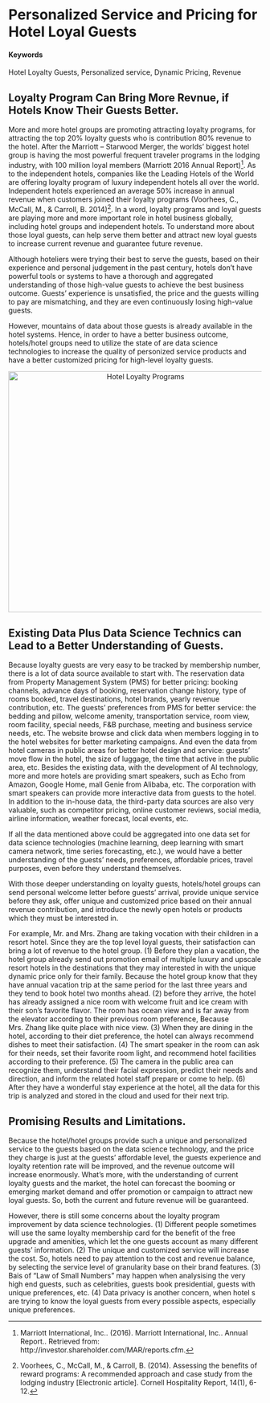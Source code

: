 

# Personalized Service and Pricing for Hotel Loyal Guests {#PSP-HotelLoyalty}

#### Keywords

Hotel Loyalty Guests, Personalized service, Dynamic Pricing, Revenue

## Loyalty Program Can Bring More Revnue, if Hotels Know Their Guests Better.

More and more hotel groups are promoting attracting loyalty programs, for attracting the top 20% loyalty guests who is contribution 80% revenue to the hotel. After the Marriott – Starwood Merger, the worlds’ biggest hotel group is having the most powerful frequent traveler programs in the lodging industry, with 100 million loyal members (Marriott 2016 Annual Report)[^marnote]. As to the independent hotels, companies like the Leading Hotels of the World are offering loyalty program of luxury independent hotels all over the world. Independent hotels experienced an average 50% increase in annual revenue when customers joined their loyalty programs (Voorhees, C., McCall, M., & Carroll, B. 2014)[^voonote]. In a word, loyalty programs and loyal guests are playing more and more important role in hotel business globally, including hotel groups and independent hotels. To understand more about those loyal guests, can help serve them better and attract new loyal guests to increase current revenue and guarantee future revenue.

Although hoteliers were trying their best to serve the guests, based on their experience and personal judgement in the past century, hotels don’t have powerful tools or systems to have a thorough and aggregated understanding of those high-value guests to achieve the best business outcome. Guests’ experience is unsatisfied, the price and the guests willing to pay are mismatching, and they are even continuously losing high-value guests. 

However, mountains of data about those guests is already available in the hotel systems. Hence, in order to have a better business outcome, hotels/hotel groups need to utilize the state of are data science technologies to increase the quality of personized service products and have a better customized pricing for high-level loyalty guests.  

<!--```{r machine-learning,echo=FALSE,fig.cap='[Hotel Loyalty Programs](https://www.smartertravel.com/2017/04/12/best-hotel-loyalty-programs-2017/)',fig.align='center',out.width='80%'}
knitr::include_graphics('https://www.smartertravel.com/uploads/2017/04/Ed-Choice-Hotel-Rewards-1024x768.jpg')
```-->

<p align="center">
<img src="https://www.smartertravel.com/uploads/2017/04/Ed-Choice-Hotel-Rewards-1024x768.jpg" alt="Hotel Loyalty Programs" width="530" height="480">
</p>


## Existing Data Plus Data Science Technics can Lead to a Better Understanding of Guests.

Because loyalty guests are very easy to be tracked by membership number, there is a lot of data source available to start with. The reservation data from Property Management System (PMS) for better pricing: booking channels, advance days of booking, reservation change history, type of rooms booked, travel destinations, hotel brands, yearly revenue contribution, etc. The guests’ preferences from PMS for better service: the bedding and pillow, welcome amenity, transportation service, room view, room facility, special needs, F&B purchase, meeting and business service needs, etc. The website browse and click data when members logging in to the hotel websites for better marketing campaigns. And even the data from hotel cameras in public areas for better hotel design and service: guests’ move flow in the hotel, the size of luggage, the time that active in the public area, etc. Besides the existing data, with the development of AI technology, more and more hotels are providing smart speakers, such as Echo from Amazon, Google Home, mall Genie from Alibaba, etc. The corporation with smart speakers can provide more interactive data from guests to the hotel. In addition to the in-house data, the third-party data sources are also very valuable, such as competitor pricing, online customer reviews, social media, airline information, weather forecast, local events, etc.

If all the data mentioned above could be aggregated into one data set for data science technologies (machine learning, deep learning with smart camera network, time series forecasting, etc.), we would have a better understanding of the guests’ needs, preferences, affordable prices, travel purposes, even before they understand themselves. 

With those deeper understanding on loyalty guests, hotels/hotel groups can send personal welcome letter before guests’ arrival, provide unique service before they ask, offer unique and customized price based on their annual revenue contribution, and introduce the newly open hotels or products which they must be interested in. 

For example, Mr. and Mrs. Zhang are taking vocation with their children in a resort hotel. Since they are the top level loyal guests, their satisfaction can bring a lot of revenue to the hotel group. (1) Before they plan a vacation, the hotel group already send out promotion email of multiple luxury and upscale resort hotels in the destinations that they may interested in with the unique dynamic price only for their family. Because the hotel group know that they have annual vacation trip at the same period for the last three years and they tend to book hotel two months ahead. (2) before they arrive, the hotel has already assigned a nice room with welcome fruit and ice cream with their son's favorite flavor. The room has ocean view and is far away from the elevator according to their previous room preference, Because Mrs. Zhang like quite place with nice view. (3) When they are dining in the hotel, according to their diet preference, the hotel can always recommend dishes to meet their satisfaction. (4) The smart speaker in the room can ask for their needs, set their favorite room light, and recommend hotel facilities according to their preference. (5) The camera in the public area can recognize them, understand their facial expression, predict their needs and direction, and inform the related hotel staff prepare or come to help. (6) After they have a wonderful stay experience at the hotel, all the data for this trip is analyzed and stored in the cloud and used for their next trip.



## Promising Results and Limitations.

Because the hotel/hotel groups provide such a unique and personalized service to the guests based on the data science technology, and the price they charge is just at the guests’ affordable level, the guests experience and loyalty retention rate will be improved, and the revenue outcome will increase enormously. What's more, with the understanding of current loyalty guests and the market, the hotel can forecast the booming or emerging market demand and offer promotion or campaign to attract new loyal guests. So, both the current and future revenue will be guaranteed.  

However, there is still some concerns about the loyalty program improvement by data science technologies. (1) Different people sometimes will use the same loyalty membership card for the benefit of the free upgrade and amenities, which let the one guests account as many different guests’ information. (2) The unique and customized service will increase the cost. So, hotels need to pay attention to the cost and revenue balance, by selecting the service level of granularity base on their brand features. (3) Bais of "Law of Small Numbers" may happen when analysising the very high end guests, such as celebrities, guests book presidential, guests with unique preferences, etc. (4) Data privacy is another concern, when hotel s are trying to know the loyal guests from every possible aspects, especially unique preferences.  



[^marnote]:Marriott International, Inc.. (2016). Marriott International, Inc.. Annual Report.. Retrieved from: http://investor.shareholder.com/MAR/reports.cfm.

[^voonote]:Voorhees, C., McCall, M., & Carroll, B. (2014). Assessing the benefits of reward programs: A recommended approach and case study from the lodging industry [Electronic article]. Cornell Hospitality Report, 14(1), 6-12.
